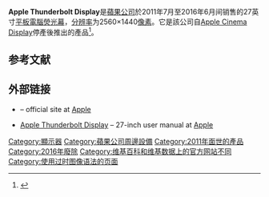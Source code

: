 {{Infobox computer
| name = Apple Thunderbolt Display
| developer = [[蘋果公司|蘋果公司]]
| type = [[電腦熒光幕|電腦熒光幕]]
| photo = [[File:Apple_Thunderbolt_Display.png|250px]]
| caption = Apple Thunderbolt Display
| releasedate = {{start date and age|2011|7|20}}
| discontinued = {{end date|2016|6|23}}
| predecessor = [[Apple_Cinema_Display|Apple Cinema Display]]
| website = {{official website|https://web.archive.org/web/20150207091031/http://www.apple.com:80/displays}}
|successor={{link-en|LG UltraFine|Apple_displays}}<br>[[Pro_Display_XDR|Pro Display XDR]]}}'''Apple Thunderbolt Display'''是[[蘋果公司|蘋果公司]]於2011年7月至2016年6月间销售的27英寸[[平板显示器|平板]][[電腦熒光幕|電腦熒光幕]]，[[分辨率|分辨率]]为2560×1440[[像素|像素]]。它是該公司自[[Apple_Cinema_Display|Apple Cinema Display]]停產後推出的產品<ref name="specs">{{Cite web|title=Apple – Thunderbolt Display – Read the tech specs.|url=https://support.apple.com/kb/SP642|accessdate=February 6, 2020|publisher=[[蘋果公司|蘋果公司]]|archive-date=2015-02-07|archive-url=https://web.archive.org/web/20150207233446/http://support.apple.com/kb/SP642|dead-url=no}}</ref>。

== 参考文献 ==
{{Reflist|30em}}

== 外部链接 ==

* {{Official website|https://www.apple.com/displays|Apple Thunderbolt Display}} – official site at [[蘋果公司|Apple]]
* [http://manuals.info.apple.com/en_US/thunderbolt_display_getting_started.pdf Apple Thunderbolt Display] {{Wayback|url=http://manuals.info.apple.com/en_US/thunderbolt_display_getting_started.pdf |date=20120803200935 }} – 27-inch user manual at [[蘋果公司|Apple]]


{{Apple hardware since 1998}}
{{Apple hardware}}
{{Apple}}

[[Category:顯示器|Category:顯示器]]
[[Category:蘋果公司周邊設備|Category:蘋果公司周邊設備]]
[[Category:2011年面世的產品|Category:2011年面世的產品]]
[[Category:2016年廢除|Category:2016年廢除]]
[[Category:维基百科和维基数据上的官方网站不同|Category:维基百科和维基数据上的官方网站不同]]
[[Category:使用过时图像语法的页面|Category:使用过时图像语法的页面]]